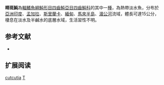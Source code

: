 {{Speciesbox
| name = 睛斑魨
| image = Tetraodon cutcutia.jpg
| image_width = 250px
| status = LC
| status_system = IUCN3.1 
| genus = Tetraodon
| species = cutcutia
| authority = [[弗朗西斯·布坎南-漢密爾頓|Hamilton]], 1822
| synonyms = *''Tetrodon cutcutia, Hamilton, 1822''
*''Leisomus cutcutia, Hamilton, 1822''
*''Monotretus cutcutia, Hamilton, 1822''
*''Tetrodon caria, Hamilton, 1822''
*''Tetrodon gularis, Hamilton, 1822''
}}
'''睛斑魨'''為[[輻鰭魚綱|輻鰭魚綱]][[魨形目|魨形目]][[四齒魨亞目|四齒魨亞目]][[四齒魨科|四齒魨科]]的其中一[[種|種]]，為熱帶淡水魚，分布於[[亞洲|亞洲]][[印度|印度]]、[[孟加拉|孟加拉]]、[[斯里蘭卡|斯里蘭卡]]、[[緬甸|緬甸]]、[[馬來半島|馬來半島]]、[[湄公河|湄公河]]流域，體長可達15公分，棲息在淡水及半鹹水的底層水域，生活習性不明。

==参考文献==
*{{FishBase_species|genus=Tetraodon|species=cutcutia|year=2014|month=3}}

== 扩展阅读 ==
{{refbegin}}
{{wikispecies-inline|Tetraodon cutcutia|睛斑魨}}
{{refend}}
{{Taxonbar|from=Q2408479}}

[[Category:魨屬|cutcutia]]
[[Category:1822年描述的魚類|T]]


{{魚類小作品}}